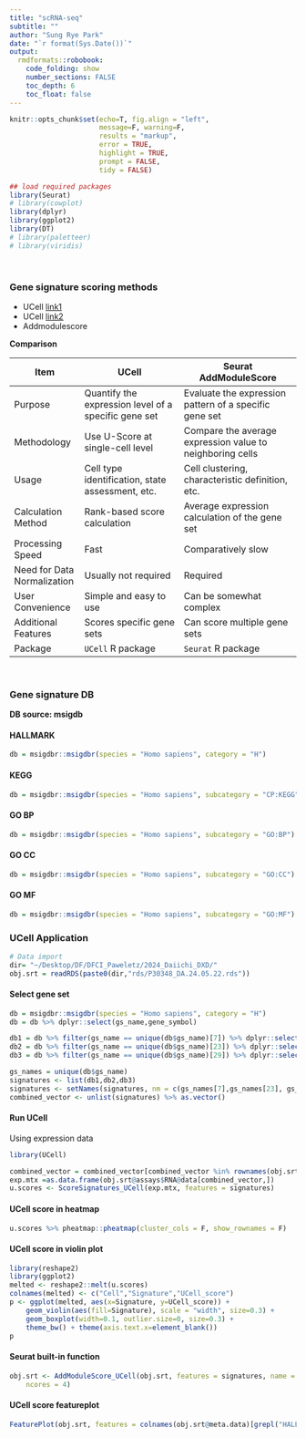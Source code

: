 ```yaml
---
title: "scRNA-seq"
subtitle: ""
author: "Sung Rye Park"
date: "`r format(Sys.Date())`"
output:  
  rmdformats::robobook: 
    code_folding: show 
    number_sections: FALSE
    toc_depth: 6
    toc_float: false
---
```


```r
knitr::opts_chunk$set(echo=T, fig.align = "left", 
                      message=F, warning=F,
                      results = "markup",
                      error = TRUE,
                      highlight = TRUE,
                      prompt = FALSE,
                      tidy = FALSE)
```

```r
## load required packages
library(Seurat)
# library(cowplot)
library(dplyr)
library(ggplot2)
library(DT)
# library(paletteer)
# library(viridis)
```

<br>

### Gene signature scoring methods  

* UCell [link1](https://carmonalab.github.io/UCell_demo/UCell_matrix_vignette.html)   
* UCell [link2](https://bioconductor.org/packages/devel/bioc/vignettes/UCell/inst/doc/UCell_vignette_basic.html)  
* Addmodulescore  


**Comparison**  

| Item                         | UCell                                     | Seurat AddModuleScore                            |
|------------------------------|-------------------------------------------|--------------------------------------------------|
| Purpose                      | Quantify the expression level of a specific gene set  | Evaluate the expression pattern of a specific gene set  |
| Methodology                  | Use U-Score at single-cell level            | Compare the average expression value to neighboring cells |
| Usage                        | Cell type identification, state assessment, etc. | Cell clustering, characteristic definition, etc. |
| Calculation Method           | Rank-based score calculation               | Average expression calculation of the gene set     |
| Processing Speed             | Fast                                       | Comparatively slow                                |
| Need for Data Normalization  | Usually not required                       | Required                                          |
| User Convenience             | Simple and easy to use                     | Can be somewhat complex                           |
| Additional Features          | Scores specific gene sets                  | Can score multiple gene sets                      |
| Package                      | `UCell` R package                          | `Seurat` R package                                |

<br>

### Gene signature DB {.tabset} 

**DB source: msigdb**  


#### HALLMARK  

```r
db = msigdbr::msigdbr(species = "Homo sapiens", category = "H")
```

#### KEGG    

```r
db = msigdbr::msigdbr(species = "Homo sapiens", subcategory = "CP:KEGG")
```

#### GO BP    

```r
db = msigdbr::msigdbr(species = "Homo sapiens", subcategory = "GO:BP")
```

#### GO CC    

```r
db = msigdbr::msigdbr(species = "Homo sapiens", subcategory = "GO:CC")
```

#### GO MF    

```r
db = msigdbr::msigdbr(species = "Homo sapiens", subcategory = "GO:MF")
```





<!-- ```{r} -->
<!-- msigdb %>% filter(gs_cat=="C5" & gs_subcat == "GO:BP") %>% head() # GO:BP  -->
<!-- msigdb %>% filter(gs_cat=="C5" & gs_subcat == "GO:CC") %>% head() # GO:BP  -->
<!-- msigdb %>% filter(gs_cat=="C5" & gs_subcat == "GO:MF") %>% head() # GO:BP  -->
<!-- msigdb %>% filter(gs_cat=="C5" & gs_subcat == "HPO") %>% head() # HPO -->

<!-- ``` -->


### UCell Application    

```r
# Data import
dir= "~/Desktop/DF/DFCI_Paweletz/2024_Daiichi_DXD/"
obj.srt = readRDS(paste0(dir,"rds/P30348_DA.24.05.22.rds"))
```


#### Select gene set  

```r
db = msigdbr::msigdbr(species = "Homo sapiens", category = "H")
db = db %>% dplyr::select(gs_name,gene_symbol)

db1 = db %>% filter(gs_name == unique(db$gs_name)[7]) %>% dplyr::select(gene_symbol) %>% pull()
db2 = db %>% filter(gs_name == unique(db$gs_name)[23]) %>% dplyr::select(gene_symbol) %>% pull()
db3 = db %>% filter(gs_name == unique(db$gs_name)[29]) %>% dplyr::select(gene_symbol) %>% pull()

gs_names = unique(db$gs_name)
signatures <- list(db1,db2,db3)
signatures <- setNames(signatures, nm = c(gs_names[7],gs_names[23], gs_names[29]))
combined_vector <- unlist(signatures) %>% as.vector()
```

#### Run UCell  

Using expression data  


```r
library(UCell)
```

```r
combined_vector = combined_vector[combined_vector %in% rownames(obj.srt)]
exp.mtx =as.data.frame(obj.srt@assays$RNA@data[combined_vector,])
u.scores <- ScoreSignatures_UCell(exp.mtx, features = signatures)
```

#### UCell score in heatmap  

```r
u.scores %>% pheatmap::pheatmap(cluster_cols = F, show_rownames = F)
```


#### UCell score in violin plot   

```r
library(reshape2)
library(ggplot2)
melted <- reshape2::melt(u.scores)
colnames(melted) <- c("Cell","Signature","UCell_score")
p <- ggplot(melted, aes(x=Signature, y=UCell_score)) + 
    geom_violin(aes(fill=Signature), scale = "width", size=0.3) +
    geom_boxplot(width=0.1, outlier.size=0, size=0.3) +
    theme_bw() + theme(axis.text.x=element_blank())
p
```




#### Seurat built-in function  

```r
obj.srt <- AddModuleScore_UCell(obj.srt, features = signatures, name = NULL,
    ncores = 4)
```

#### UCell score featureplot  

```r
FeaturePlot(obj.srt, features = colnames(obj.srt@meta.data)[grepl("HALL", colnames(obj.srt@meta.data))], ncol = 2, pt.size = 0.2)
```


